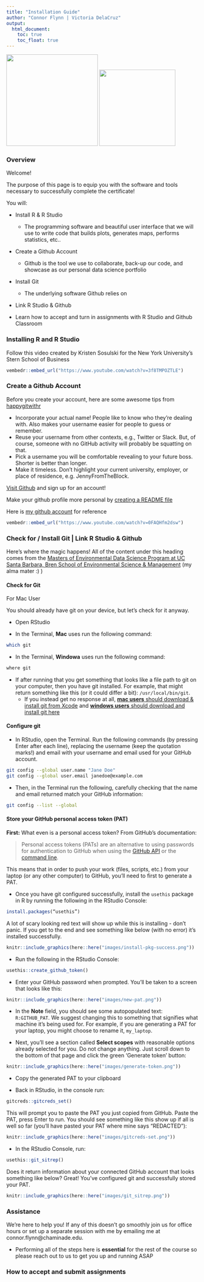```yaml
---
title: "Installation Guide"
author: "Connor Flynn | Victoria DelaCruz"
output: 
  html_document:
    toc: true
    toc_float: true
---
```



<img src="`r here::here('logos/SpiceLogo1.png')`" width="240" /> <img src="`r here::here('logos/cifal_logo.png')`" width="200" />



### Overview

Welcome! 

The purpose of this page is to equip you with the software and tools necessary to successfully complete the certificate!

You will:

- Install R & R Studio
  - The programming software and beautiful user interface that we will use to write code that builds plots, generates maps, performs statistics, etc..
- Create a Github Account
  - Github is the tool we use to collaborate, back-up our code, and showcase as our personal data science portfolio

- Install Git
  - The underlying software Github relies on

- Link R Studio & Github

- Learn how to accept and turn in assignments with R Studio and Github Classroom



### Installing R and R Studio


Follow this video created by Kristen Sosulski for the New York University's Stern School of Business




```r
vembedr::embed_url("https://www.youtube.com/watch?v=3f8TMPOZTLE")
```




### Create a Github Account

Before you create your account, here are some awesome tips from [happygitwithr](https://happygitwithr.com/install-git)

- Incorporate your actual name! People like to know who they’re dealing with. Also makes your username easier for people to guess or remember.
- Reuse your username from other contexts, e.g., Twitter or Slack. But, of course, someone with no GitHub activity will probably be squatting on that.
- Pick a username you will be comfortable revealing to your future boss.
Shorter is better than longer.
- Make it timeless. Don’t highlight your current university, employer, or place of residence, e.g. JennyFromTheBlock.



[Visit Github](https://github.com/) and sign up for an account!


Make your github profile more personal by [creating a README file](https://docs.github.com/en/account-and-profile/setting-up-and-managing-your-github-profile/customizing-your-profile/managing-your-profile-readme)

Here is [my github account](https://github.com/ConnorFlynn) for reference


```r
vembedr::embed_url("https://www.youtube.com/watch?v=0FAQHfm2dsw")
```

### Check for / Install Git | Link R Studio & Github

Here's where the magic happens! All of the content under this heading comes from the [Masters of Environmental Data Science Program at UC Santa Barbara, Bren School of Environmental Science & Management](https://ucsb-meds.github.io/) (my alma mater :) )




#### Check for Git

For Mac User

You should already have git on your device, but let’s check for it anyway. 

- Open RStudio

- In the Terminal, **Mac** uses run the following command:

```bash
which git
```

- In the Terminal, **Windowa** uses run the following command:

```bash
where git
```

- If after running that you get something that looks like a file path to git on your computer, then you have git installed. For example, that might return something like this (or it could differ a bit): `/usr/local/bin/git`. 
  - If you instead get no response at all,  [**mac users** should download & install git from Xcode](https://developer.apple.com/xcode/) and [**windows users** should download and install git here](https://git-scm.com/download/win)
  
  
#### Configure git

- In RStudio, open the Terminal. Run the following commands (by pressing Enter after each line), replacing the username (keep the quotation marks!) and email with your username and email used for your GitHub account. 

```bash
git config --global user.name "Jane Doe"
git config --global user.email janedoe@example.com
```

- Then, in the Terminal run the following, carefully checking that the name and email returned match your GitHub information: 

```bash
git config --list --global
```


#### Store your GitHub personal access token (PAT)

**First:** What even is a personal access token? From GitHub's documentation:

> Personal access tokens (PATs) are an alternative to using passwords for authentication to GitHub when using the [GitHub API](https://docs.github.com/en/rest/overview/other-authentication-methods#via-oauth-and-personal-access-tokens) or the [command line](https://docs.github.com/en/authentication/keeping-your-account-and-data-secure/creating-a-personal-access-token#using-a-token-on-the-command-line).

This means that in order to push your work (files, scripts, etc.) from your laptop (or any other computer) to GitHub, you'll need to first to generate a PAT.

- Once you have git configured successfully, install the `usethis` package in R by running the following in the RStudio Console: 

```r
install.packages(“usethis”)
```
    
A lot of scary looking red text will show up while this is installing - don’t panic. If you get to the end and see something like below (with no error) it’s installed successfully.

```r
knitr::include_graphics(here::here("images/install-pkg-success.png"))
```

- Run the following in the RStudio Console: 

```r
usethis::create_github_token() 
```    

- Enter your GitHub password when prompted. You’ll be taken to a screen that looks like this:

```r
knitr::include_graphics(here::here("images/new-pat.png"))
```

- In the **Note** field, you should see some autopopulated text: `R:GITHUB_PAT`. We suggest changing this to something that signifies what machine it's being used for. For example, if you are generating a PAT for your laptop, you might choose to rename it, `my_laptop`.

- Next, you'll see a section called **Select scopes** with reasonable options already selected for you. Do not change anything. Just scroll down to the bottom of that page and click the green ‘Generate token’ button:

```r
knitr::include_graphics(here::here("images/generate-token.png"))
```

- Copy the generated PAT to your clipboard

- Back in RStudio, in the console run:

```r
gitcreds::gitcreds_set()
```

This will prompt you to paste the PAT you just copied from GitHub. Paste the PAT, press Enter to run. You should see something like this show up if all is well so far (you’ll have pasted your PAT where mine says “REDACTED”): 

```r
knitr::include_graphics(here::here("images/gitcreds-set.png"))
```

- In the RStudio Console, run: 

```r
usethis::git_sitrep()
```

Does it return information about your connected GitHub account that looks something like below? Great! You’ve configured git and successfully stored your PAT. 

```r
knitr::include_graphics(here::here("images/git_sitrep.png"))
```



### Assistance 

We're here to help you! If any of this doesn't go smoothly join us for office hours or set up a separate session with me by emailing me at connor.flynn@chaminade.edu. 

- Performing all of the steps here is **essential** for the rest of the course so please reach out to us to get you up and running ASAP


### How to accept and submit assignments